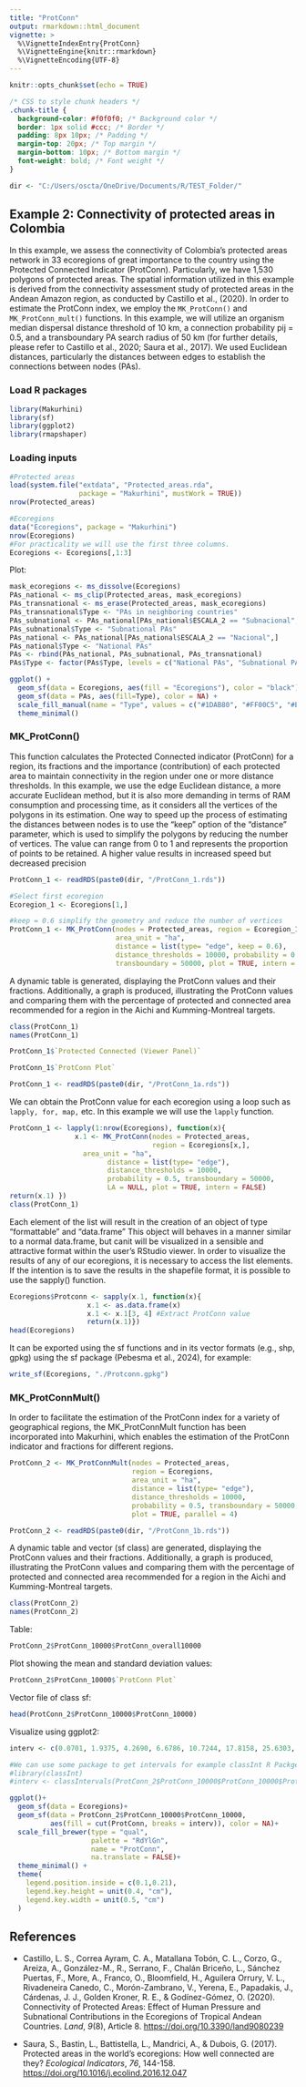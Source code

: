 ```yaml
---
title: "ProtConn"
output: rmarkdown::html_document
vignette: >
  %\VignetteIndexEntry{ProtConn}
  %\VignetteEngine{knitr::rmarkdown}
  %\VignetteEncoding{UTF-8}
---
```


```r
knitr::opts_chunk$set(echo = TRUE)
```

```css
/* CSS to style chunk headers */
.chunk-title {
  background-color: #f0f0f0; /* Background color */
  border: 1px solid #ccc; /* Border */
  padding: 8px 10px; /* Padding */
  margin-top: 20px; /* Top margin */
  margin-bottom: 10px; /* Bottom margin */
  font-weight: bold; /* Font weight */
}
```

```r
dir <- "C:/Users/oscta/OneDrive/Documents/R/TEST_Folder/"
```

## Example 2: Connectivity of protected areas in Colombia

In this example, we assess the connectivity of Colombia's protected areas network in 33 ecoregions of great importance to the country using the Protected Connected Indicator (ProtConn). Particularly, we have 1,530 polygons of protected areas. The spatial information utilized in this example is derived from the connectivity assessment study of protected areas in the Andean Amazon region, as conducted by Castillo et al., (2020). In order to estimate the ProtConn index, we employ the `MK_ProtConn()` and `MK_ProtConn_mult()` functions. In this example, we will utilize an organism median dispersal distance threshold of 10 km, a connection probability pij = 0.5, and a transboundary PA search radius of 50 km (for further details, please refer to Castillo et al., 2020; Saura et al., 2017). We used Euclidean distances, particularly the distances between edges to establish the connections between nodes (PAs).

### Load R packages

```r
library(Makurhini)
library(sf)
library(ggplot2)
library(rmapshaper)
```

### Loading inputs

```r
#Protected areas
load(system.file("extdata", "Protected_areas.rda",
                 package = "Makurhini", mustWork = TRUE))
nrow(Protected_areas)

#Ecoregions
data("Ecoregions", package = "Makurhini")
nrow(Ecoregions)
#For practicality we will use the first three columns.
Ecoregions <- Ecoregions[,1:3]

```

Plot:

```r
mask_ecoregions <- ms_dissolve(Ecoregions)
PAs_national <- ms_clip(Protected_areas, mask_ecoregions)
PAs_transnational <- ms_erase(Protected_areas, mask_ecoregions)
PAs_transnational$Type <- "PAs in neighboring countries"
PAs_subnational <- PAs_national[PAs_national$ESCALA_2 == "Subnacional",]
PAs_subnational$Type <- "Subnational PAs"
PAs_national <- PAs_national[PAs_national$ESCALA_2 == "Nacional",]
PAs_national$Type <- "National PAs"
PAs <- rbind(PAs_national, PAs_subnational, PAs_transnational)
PAs$Type <- factor(PAs$Type, levels = c("National PAs", "Subnational PAs", "PAs in neighboring countries"))

ggplot() +
  geom_sf(data = Ecoregions, aes(fill = "Ecoregions"), color = "black") +
  geom_sf(data = PAs, aes(fill=Type), color = NA) +
  scale_fill_manual(name = "Type", values = c("#1DAB80", "#FF00C5", "#E06936", "#8D8BBE"))+
  theme_minimal() 
```

### MK_ProtConn()

This function calculates the Protected Connected indicator (ProtConn) for a region, its fractions and the importance (contribution) of each protected area to maintain connectivity in the region under one or more distance thresholds. In this example, we use the edge Euclidean distance, a more accurate Euclidean method, but it is also more demanding in terms of RAM consumption and processing time, as it considers all the vertices of the polygons in its estimation. One way to speed up the process of estimating the distances between nodes is to use the "keep" option of the "distance" parameter, which is used to simplify the polygons by reducing the number of vertices. The value can range from 0 to 1 and represents the proportion of points to be retained. A higher value results in increased speed but decreased precision

```r
ProtConn_1 <- readRDS(paste0(dir, "/ProtConn_1.rds"))
```

```r
#Select first ecoregion
Ecoregion_1 <- Ecoregions[1,]

#keep = 0.6 simplify the geometry and reduce the number of vertices
ProtConn_1 <- MK_ProtConn(nodes = Protected_areas, region = Ecoregion_1, 
                          area_unit = "ha", 
                          distance = list(type= "edge", keep = 0.6),
                          distance_thresholds = 10000, probability = 0.5,
                          transboundary = 50000, plot = TRUE, intern = FALSE)

```

A dynamic table is generated, displaying the ProtConn values and their fractions. Additionally, a graph is produced, illustrating the ProtConn values and comparing them with the percentage of protected and connected area recommended for a region in the Aichi and Kumming-Montreal targets.

```r
class(ProtConn_1)
names(ProtConn_1)
```

```r
ProtConn_1$`Protected Connected (Viewer Panel)`
```

```r
ProtConn_1$`ProtConn Plot`
```

```r
ProtConn_1 <- readRDS(paste0(dir, "/ProtConn_1a.rds"))
```

We can obtain the ProtConn value for each ecoregion using a loop such as `lapply, for, map,` etc. In this example we will use the `lapply` function.

```r
ProtConn_1 <- lapply(1:nrow(Ecoregions), function(x){
  				x.1 <- MK_ProtConn(nodes = Protected_areas, 
  				                   region = Ecoregions[x,],
                  area_unit = "ha",
            			distance = list(type= "edge"),
            			distance_thresholds = 10000,
            			probability = 0.5, transboundary = 50000,
            			LA = NULL, plot = TRUE, intern = FALSE)
return(x.1) })
class(ProtConn_1)
```

Each element of the list will result in the creation of an object of type "formattable" and "data.frame" This object will behaves in a manner similar to a normal data.frame, but canit will be visualized in a sensible and attractive format within the user's RStudio viewer. In order to visualize the results of any of our ecoregions, it is necessary to access the list elements. If the intention is to save the results in the shapefile format, it is possible to use the sapply() function.

```r
Ecoregions$Protconn <- sapply(x.1, function(x){
    	      	   x.1 <- as.data.frame(x)
    	      	   x.1 <- x.1[3, 4] #Extract ProtConn value
    	      	   return(x.1)})
head(Ecoregions)
```

It can be exported using the sf functions and in its vector formats (e.g., shp, gpkg) using the sf package (Pebesma et al., 2024), for example:

```r
write_sf(Ecoregions, "./Protconn.gpkg") 

```

### MK_ProtConnMult()

In order to facilitate the estimation of the ProtConn index for a variety of geographical regions, the MK_ProtConnMult function has been incorporated into Makurhini, which enables the estimation of the ProtConn indicator and fractions for different regions.

```r
ProtConn_2 <- MK_ProtConnMult(nodes = Protected_areas, 
                              region = Ecoregions,
                              area_unit = "ha",
                              distance = list(type= "edge"),
                              distance_thresholds = 10000,
                              probability = 0.5, transboundary = 50000,
                              plot = TRUE, parallel = 4)
```

```r
ProtConn_2 <- readRDS(paste0(dir, "/ProtConn_1b.rds"))
```

A dynamic table and vector (sf class) are generated, displaying the ProtConn values and their fractions. Additionally, a graph is produced, illustrating the ProtConn values and comparing them with the percentage of protected and connected area recommended for a region in the Aichi and Kumming-Montreal targets.

```r
class(ProtConn_2)
names(ProtConn_2)
```

Table:

```r
ProtConn_2$ProtConn_10000$ProtConn_overall10000
```

Plot showing the mean and standard deviation values:

```r
ProtConn_2$ProtConn_10000$`ProtConn Plot`
```

Vector file of class sf:

```r
head(ProtConn_2$ProtConn_10000$ProtConn_10000)
```

Visualize using ggplot2:

```r
interv <- c(0.0701, 1.9375, 4.2690, 6.6786, 10.7244, 17.8158, 25.6303, 41.8570, 45.4735, 97.7425)
```

```r
#We can use some package to get intervals for example classInt R Packge:
#library(classInt)
#interv <- classIntervals(ProtConn_2$ProtConn_10000$ProtConn_10000$ProtConn, 9, "jenks")[[2]]
```

```r
ggplot()+
  geom_sf(data = Ecoregions)+
  geom_sf(data = ProtConn_2$ProtConn_10000$ProtConn_10000, 
          aes(fill = cut(ProtConn, breaks = interv)), color = NA)+
  scale_fill_brewer(type = "qual",
                    palette = "RdYlGn",
                    name = "ProtConn",
                    na.translate = FALSE)+
  theme_minimal() +
  theme(
    legend.position.inside = c(0.1,0.21),
    legend.key.height = unit(0.4, "cm"),
    legend.key.width = unit(0.5, "cm")
  )
```

## References

-   Castillo, L. S., Correa Ayram, C. A., Matallana Tobón, C. L., Corzo, G., Areiza, A., González-M., R., Serrano, F., Chalán Briceño, L., Sánchez Puertas, F., More, A., Franco, O., Bloomfield, H., Aguilera Orrury, V. L., Rivadeneira Canedo, C., Morón-Zambrano, V., Yerena, E., Papadakis, J., Cárdenas, J. J., Golden Kroner, R. E., & Godínez-Gómez, O. (2020). Connectivity of Protected Areas: Effect of Human Pressure and Subnational Contributions in the Ecoregions of Tropical Andean Countries. *Land*, *9*(8), Article 8. <https://doi.org/10.3390/land9080239>

-   Saura, S., Bastin, L., Battistella, L., Mandrici, A., & Dubois, G. (2017). Protected areas in the world’s ecoregions: How well connected are they? *Ecological Indicators*, *76*, 144-158. <https://doi.org/10.1016/j.ecolind.2016.12.047>
